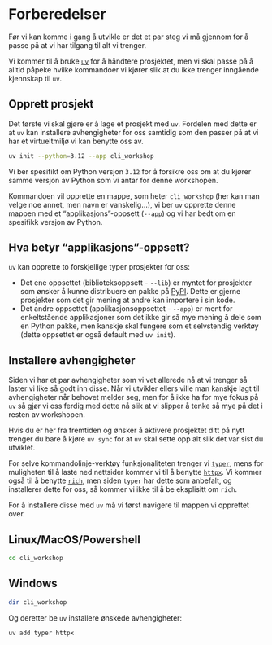 # Forberedelser

Før vi kan komme i gang å utvikle er det et par steg vi må gjennom for å passe
på at vi har tilgang til alt vi trenger.

Vi kommer til å bruke [`uv`](https://docs.astral.sh/uv/) for å håndtere
prosjektet, men vi skal passe på å alltid påpeke hvilke kommandoer vi kjører
slik at du ikke trenger inngående kjennskap til `uv`.

## Opprett prosjekt

Det første vi skal gjøre er å lage et prosjekt med `uv`. Fordelen med dette er
at `uv` kan installere avhengigheter for oss samtidig som den passer på at vi
har et virtueltmiljø vi kan benytte oss av.

```bash
uv init --python=3.12 --app cli_workshop
```

::: {.column-margin}
Vi ber spesifikt om Python versjon `3.12` for å forsikre oss om at du kjører
samme versjon av Python som vi antar for denne workshopen.
:::

Kommandoen vil opprette en mappe, som heter `cli_workshop` (her kan man velge
noe annet, men navn er vanskelig...), vi ber `uv` opprette denne mappen med et
"applikasjons"-oppsett (`--app`) og vi har bedt om en spesifikk versjon av
Python.

::: {.callout-note collapse="true"}
## Hva betyr "applikasjons"-oppsett?
`uv` kan opprette to forskjellige typer prosjekter for oss:

- Det ene oppsettet (biblioteksoppsett - `--lib`) er myntet for prosjekter som
ønsker å kunne distribuere en pakke på [PyPI](https://pypi.org/). Dette er
gjerne prosjekter som det gir mening at andre kan importere i sin kode.
- Det andre oppsettet (applikasjonsoppsettet - `--app`) er ment for
enkeltstående applikasjoner som det ikke gir så mye mening å dele som en Python
pakke, men kanskje skal fungere som et selvstendig verktøy (dette oppsettet er
også default med `uv init`).
:::

## Installere avhengigheter

Siden vi har et par avhengigheter som vi vet allerede nå at vi trenger så laster
vi like så godt inn disse. Når vi utvikler ellers ville man kanskje lagt til
avhengigheter når behovet melder seg, men for å ikke ha for mye fokus på `uv` så
gjør vi oss ferdig med dette nå slik at vi slipper å tenke så mye på det i
resten av workshopen.

::: {.column-margin}
Hvis du er her fra fremtiden og ønsker å aktivere prosjektet ditt på nytt
trenger du bare å kjøre `uv sync` for at `uv` skal sette opp alt slik det var
sist du utviklet.
:::

For selve kommandolinje-verktøy funksjonaliteten trenger vi
[`typer`](https://typer.tiangolo.com), mens for muligheten til å laste ned
nettsider kommer vi til å benytte [`httpx`](https://www.python-httpx.org/). Vi
kommer også til å benytte [`rich`](https://rich.readthedocs.io/en/stable/), men
siden `typer` har dette som anbefalt, og installerer dette for oss, så kommer vi
ikke til å be eksplisitt om `rich`.

For å installere disse med `uv` må vi først navigere til mappen vi opprettet
over.

::: {.panel-tabset}
## Linux/MacOS/Powershell
```bash
cd cli_workshop
```
## Windows
```bash
dir cli_workshop
```
:::

Og deretter be `uv` installere ønskede avhengigheter:

```bash
uv add typer httpx
```
